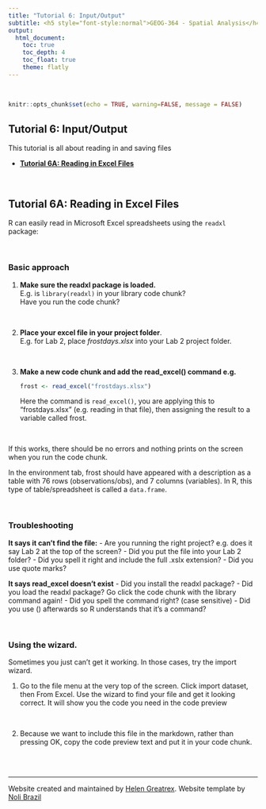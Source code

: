 ```yaml
---
title: "Tutorial 6: Input/Output"
subtitle: <h5 style="font-style:normal">GEOG-364 - Spatial Analysis</h4>
output: 
  html_document:
    toc: true
    toc_depth: 4
    toc_float: true
    theme: flatly
---
```



<style>
p.comment {
background-color: #DBDBDB;
padding: 10px;
border: 1px solid black;
margin-left: 0px;
border-radius: 5px;
font-style: normal;
}

h1.title {
  font-weight: bold;
  font-family: Arial;  
}

h2.title {
  font-family: Arial;  
}

</style>


<style type="text/css">
#TOC {
  font-size: 12px;
  font-family: Arial;
}
</style>

\
```r
knitr::opts_chunk$set(echo = TRUE, warning=FALSE, message = FALSE)
```


## Tutorial 6: Input/Output

This tutorial is all about reading in and saving files

 - [**Tutorial 6A: Reading in Excel Files**](#Tut6a_Excel)

<br>

 
## Tutorial 6A: Reading in Excel Files {#Tut6a_Excel}

R can easily read in Microsoft Excel spreadsheets using the `readxl` package:

<br>

### Basic approach

1. **Make sure the readxl package is loaded.**<br>E.g. is `library(readxl)` in your library code chunk?<br>Have you run the code chunk?

<br>

2. **Place your excel file in your project folder**.<br>E.g. for Lab 2, place *frostdays.xlsx* into your Lab 2 project folder.  

<br>

3. **Make a new code chunk and add the read_excel() command e.g.**<br>
   ```r
   frost <- read_excel("frostdays.xlsx")
   ```
   Here the command is `read_excel()`, you are applying this to "frostdays.xlsx" (e.g. reading in that file), then assigning the result to a variable called frost.

<br>

If this works, there should be no errors and nothing prints on the screen when you run the code chunk.  

In the environment tab, frost should have appeared with a description as a table with 76 rows (observations/obs), and 7 columns (variables).  In R, this type of table/spreadsheet is called a `data.frame`.

<br>

### Troubleshooting

**It says it can't find the file:**
 - Are you running the right project? e.g. does it say Lab 2 at the top of the screen?
 - Did you put the file into your Lab 2 folder?
 - Did you spell it right and include the full .xslx extension?
 - Did you use quote marks?
 
**It says read_excel doesn't exist**
 - Did you install the readxl package?
 - Did you load the readxl package? Go click the code chunk with the library command again!
 - Did you spell the command right? (case sensitive)
 - Did you use () afterwards so R understands that it's a command?

<br>

### Using the wizard.

Sometimes you just can't get it working.  In those cases, try the import wizard.

1. Go to the file menu at the very top of the screen. Click import dataset, then From Excel. Use the wizard to find your file and get it looking correct. It will show you the code you need in the code preview

<br>

2.  Because we want to include this file in the markdown, rather than pressing OK, copy the code preview text and put it in your code chunk.











<br>
<br>


***

Website created and maintained by [Helen Greatrex](https://www.geog.psu.edu/directory/helen-greatrex). Website template by [Noli Brazil](https://nbrazil.faculty.ucdavis.edu/)